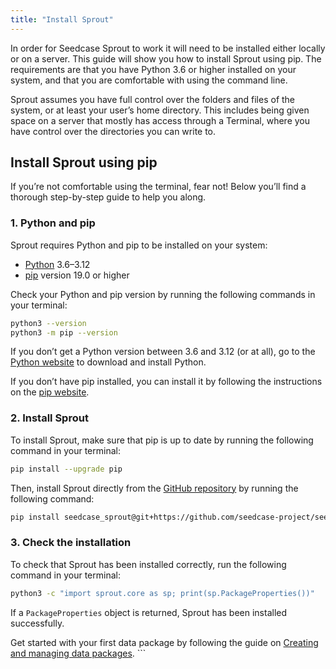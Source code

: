 ```yaml
---
title: "Install Sprout"
---
```



In order for Seedcase Sprout to work it will need to be installed either
locally or on a server. This guide will show you how to install Sprout
using pip. The requirements are that you have Python 3.6 or higher
installed on your system, and that you are comfortable with using the
command line.

<!-- TODO: this callout might need to be its own include, since other docs will use it too -->

::: callout-important
Sprout assumes you have full control over the folders and files of the
system, or at least your user's home directory. This includes being
given space on a server that mostly has access through a Terminal, where
you have control over the directories you can write to.
:::

## Install Sprout using pip

::: {.callout-tip title="Not too comfortable using the terminal? Look here!" collapse="true"}
If you're not comfortable using the terminal, fear not! Below you'll find a thorough
step-by-step guide to help you along.

<!-- TODO: Add instructions for people not comfortable with the terminal -->
:::
### 1. **Python** and **pip**

Sprout requires Python and pip to be installed on your system:

::: {.callout-note title="Software requirements"}
-   [Python](https://www.python.org/downloads/) 3.6–3.12
-   [pip](https://pip.pypa.io/en/stable/installation/) version 19.0 or
    higher
    <!--TODO: Do we have a specific pip version we require? This version
    was taken from TensorFlow's installation guide. They do vary their
    version requirements based on OS, not sure if we should too?-->
:::

Check your Python and pip version by running the following commands in
your terminal:

``` bash
python3 --version
python3 -m pip --version
```

If you don't get a Python version between 3.6 and 3.12 (or at all), go
to the [Python website](https://www.python.org/downloads/) to download
and install Python.

If you don't have pip installed, you can install it by following the
instructions on the [pip
website](https://pip.pypa.io/en/stable/installation/).

### 2. **Install Sprout**

To install Sprout, make sure that pip is up to date by running the
following command in your terminal:

``` bash
pip install --upgrade pip
```

Then, install Sprout directly from the [GitHub
repository](https://github.com/seedcase-project/seedcase-sprout) by
running the following command:

``` bash
pip install seedcase_sprout@git+https://github.com/seedcase-project/seedcase-sprout
```

### 3. **Check the installation**

To check that Sprout has been installed correctly, run the following
command in your terminal:

``` bash
python3 -c "import sprout.core as sp; print(sp.PackageProperties())"
```

If a `PackageProperties` object is returned, Sprout has been installed
successfully. 

Get started with your first data package by following the guide on 
[Creating and managing data packages](https://sprout.seedcase-project.org/docs/guide/packages).
```
